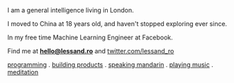 I am a general intelligence living in London. 

I moved to China at 18 years old, and haven't stopped exploring ever since. 

In my free time Machine Learning Engineer at Facebook.  

Find me at **hello@lessand.ro** and [twitter.com/lessand_ro](https://twitter.com/lessand_ro)

[programming](/tags/programming) . [building products](/building-products) . [speaking mandarin](/speaking-mandarin) . [playing music](/playing-music) . [meditation](/meditation)
